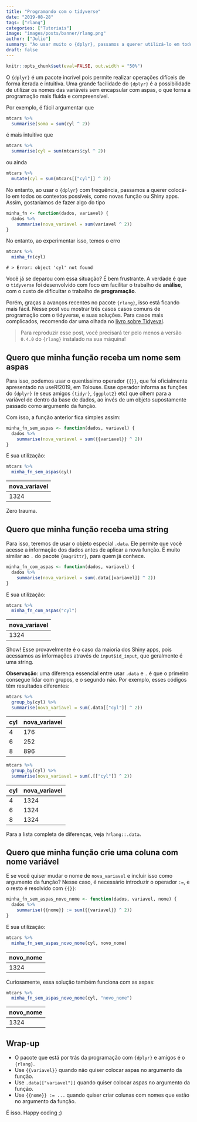 ```yaml
---
title: "Programando com o tidyverse"
date: "2019-08-28"
tags: ["rlang"]
categories: ["Tutoriais"]
image: "images/posts/banner/rlang.png"
author: ["Julio"]
summary: "Ao usar muito o {dplyr}, passamos a querer utilizá-lo em todos os contextos possíveis. Mas isso gera dificuldades na hora de criar funções. Nesse post vamos discutir como resolver isso usando os novos recursos do pacote {rlang}"
draft: false
---
```


```r
knitr::opts_chunk$set(eval=FALSE, out.width = "50%")
```

O `{dplyr}` é um pacote incrível pois permite realizar operações difíceis de forma iterada e intuitiva. Uma grande facilidade do `{dplyr}` é a possibilidade de utilizar os nomes das variáveis sem encapsular com aspas, o que torna a programação mais fluida e compreensível.

Por exemplo, é fácil argumentar que

```r
mtcars %>% 
  summarise(soma = sum(cyl ^ 2))
```

é mais intuitivo que

```r
mtcars %>% 
  summarise(cyl = sum(mtcars$cyl ^ 2))
```

ou ainda

```r
mtcars %>% 
  mutate(cyl = sum(mtcars[["cyl"]] ^ 2))
```

No entanto, ao usar o `{dplyr}` com frequência, passamos a querer colocá-lo em todos os contextos possíveis, como novas função ou Shiny apps. Assim, gostaríamos de fazer algo do tipo

```r
minha_fn <- function(dados, variavel) {
  dados %>% 
    summarise(nova_variavel = sum(variavel ^ 2))
}
```

No entanto, ao experimentar isso, temos o erro

```r
mtcars %>% 
  minha_fn(cyl)
```

    # > Error: object 'cyl' not found 


Você já se deparou com essa situação? É bem frustrante. A verdade é que o `tidyverse` foi desenvolvido com foco em facilitar o trabalho de __análise__, com o custo de dificultar o trabalho de __programação__.

Porém, graças a avanços recentes no pacote `{rlang}`, isso está ficando mais fácil. Nesse post vou mostrar três casos casos comuns de programação com o tidyverse, e suas soluções. Para casos mais complicados, recomendo dar uma olhada no [livro sobre Tidyeval](https://tidyeval.tidyverse.org/index.html).

> Para reproduzir esse post, você precisará ter pelo menos a versão `0.4.0` do `{rlang}` instalado na sua máquina!

## Quero que minha função receba um nome sem aspas

Para isso, podemos usar o quentíssimo operador `{{}}`, que foi oficialmente apresentado na useR!2019, em Tolouse. Esse operador informa as funções do `{dplyr}` (e seus amigos `{tidyr}`, `{ggplot2}` etc) que olhem para a variável de dentro da base de dados, ao invés de um objeto supostamente passado como argumento da função.

Com isso, a função anterior fica simples assim:

```r
minha_fn_sem_aspas <- function(dados, variavel) {
  dados %>% 
    summarise(nova_variavel = sum({{variavel}} ^ 2))
}
```

E sua utilização: 

```r
mtcars %>% 
  minha_fn_sem_aspas(cyl)
```

| nova_variavel|
|-------------|
|          1324|

Zero trauma.

## Quero que minha função receba uma string

Para isso, teremos de usar o objeto especial `.data`. Ele permite que você acesse a informação dos dados antes de aplicar a nova função. É muito similar ao `.` do pacote `{magrittr}`, para quem já conhece.

```r
minha_fn_com_aspas <- function(dados, variavel) {
  dados %>% 
    summarise(nova_variavel = sum(.data[[variavel]] ^ 2))
}
```

E sua utilização: 

```r
mtcars %>% 
  minha_fn_com_aspas("cyl")
```

| nova_variavel|
|-------------|
|          1324|


Show! Esse provavelmente é o caso da maioria dos Shiny apps, pois acessamos as informações através de `input$id_input`, que geralmente é uma string.

__Observação__: uma diferença essencial entre usar `.data` e `.` é que o primeiro consegue lidar com grupos, e o segundo não. Por exemplo, esses códigos têm resultados diferentes:

```r
mtcars %>% 
  group_by(cyl) %>% 
  summarise(nova_variavel = sum(.data[["cyl"]] ^ 2))
```

| cyl| nova_variavel|
|---|-------------|
|   4|           176|
|   6|           252|
|   8|           896|

```r
mtcars %>% 
  group_by(cyl) %>% 
  summarise(nova_variavel = sum(.[["cyl"]] ^ 2))
```

| cyl| nova_variavel|
|---|-------------|
|   4|          1324|
|   6|          1324|
|   8|          1324|

Para a lista completa de diferenças, veja `?rlang::.data`.

## Quero que minha função crie uma coluna com nome variável

E se você quiser mudar o nome de `nova_variavel` e incluir isso como argumento da função? Nesse caso, é necessário introduzir o operador `:=`, e o resto é resolvido com `{{}}`:

```r
minha_fn_sem_aspas_novo_nome <- function(dados, variavel, nome) {
  dados %>% 
    summarise({{nome}} := sum({{variavel}} ^ 2))
}
```

E sua utilização: 

```r
mtcars %>% 
  minha_fn_sem_aspas_novo_nome(cyl, novo_nome)
```

| novo_nome|
|---------|
|      1324|

Curiosamente, essa solução também funciona com as aspas:

```r
mtcars %>% 
  minha_fn_sem_aspas_novo_nome(cyl, "novo_nome")
```

| novo_nome|
|---------|
|      1324|

## Wrap-up

- O pacote que está por trás da programação com `{dplyr}` e amigos é o `{rlang}`.
- Use `{{variavel}}` quando não quiser colocar aspas no argumento da função.
- Use `.data[["variavel"]]` quando quiser colocar aspas no argumento da função.
- Use `{{nome}} := ...` quando quiser criar colunas com nomes que estão no argumento da função.

É isso. Happy coding ;)










